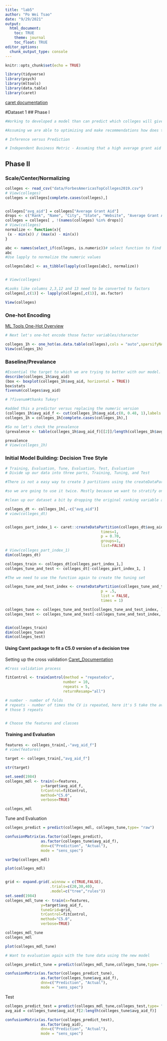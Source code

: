 ```yaml
---
title: "lab5"
author: "Po Wei Tsao"
date: "9/29/2021"
output:
  html_document:
    toc: TRUE
    theme: journal
    toc_float: TRUE
editor_options: 
  chunk_output_type: console
---
```


```r
knitr::opts_chunk$set(echo = TRUE)
```

```r
library(tidyverse)
library(psych)
library(mltools)
library(data.table)
library(caret)
```
[caret documentation](http://topepo.github.io/caret/index.html)

#Dataset 1
## Phase I

```r
#Working to developed a model than can predict which colleges will give the highest average grant aid. 

#Assuming we are able to optimizing and make recommendations how does this translate into a business context? 

# Inference versus Prediction 

# Independent Business Metric - Assuming that a high average grant aid will translate into higher grants given to an individual student, can we predict schools are best for those who are dependent on grant aid?

```

## Phase II 

### Scale/Center/Normalizing

```r
colleges <- read_csv("data/ForbesAmericasTopColleges2019.csv")
# View(colleges)
colleges = colleges[complete.cases(colleges),]


colleges["avg_aid"] = colleges["Average Grant Aid"]
drops <- c("Rank", "Name", "City", "State", "Website", "Average Grant Aid")
colleges = colleges[ , !(names(colleges) %in% drops)]
# View(colleges)
normalize <- function(x){
 (x - min(x)) / (max(x) - min(x))
}

abc <- names(select_if(colleges, is.numeric))# select function to find the numeric variables 
abc
#Use lapply to normalize the numeric values 

colleges[abc] <- as_tibble(lapply(colleges[abc], normalize))


# View(colleges)

#Looks like columns 2,3,12 and 13 need to be converted to factors
colleges[,c(1)] <- lapply(colleges[,c(1)], as.factor)

View(colleges)


```


### One-hot Encoding 
[ML Tools One-Hot Overview](https://www.rdocumentation.org/packages/mltools/versions/0.3.5/topics/one_hot)

```r
# Next let's one-hot encode those factor variables/character 

colleges_1h <- one_hot(as.data.table(colleges),cols = "auto",sparsifyNAs = TRUE,naCols = TRUE,dropCols = TRUE,dropUnusedLevels = TRUE) 
View(colleges_1h)
```


### Baseline/Prevalance 

```r
#Essential the target to which we are trying to better with our model. 
describe(colleges_1h$avg_aid)
(box <- boxplot(colleges_1h$avg_aid, horizontal = TRUE)) 
box$stats
fivenum(colleges$avg_aid)

# ?fivenum#thanks Tukey!

#added this a predictor versus replacing the numeric version
(colleges_1h$avg_aid_f <- cut(colleges_1h$avg_aid,c(0, 0.48, 1),labels = c(0,1)))
colleges_1h = colleges_1h[complete.cases(colleges_1h),]

#So no let's check the prevalence 
(prevalence <- table(colleges_1h$avg_aid_f)[[2]]/length(colleges_1h$avg_aid_f))

prevalence
# View(colleges_1h)
```


### Initial Model Building: Decision Tree Style  

```r
# Training, Evaluation, Tune, Evaluation, Test, Evaluation
# Divide up our data into three parts, Training, Tuning, and Test

#There is not a easy way to create 3 partitions using the createDataPartitions

#so we are going to use it twice. Mostly because we want to stratify on the variable we are working to predict. What does that mean?  

#clean up our dataset a bit by dropping the original ranking variable and the cereal name which we can't really use. 

colleges_dt <- colleges_1h[,-c("avg_aid")]
# view(colleges_dt)


colleges_part_index_1 <- caret::createDataPartition(colleges_dt$avg_aid_f,
                                           times=1,
                                           p = 0.70,
                                           groups=1,
                                           list=FALSE)
# View(colleges_part_index_1)
dim(colleges_dt)

colleges_train <- colleges_dt[colleges_part_index_1,]
colleges_tune_and_test <- colleges_dt[-colleges_part_index_1, ]

#The we need to use the function again to create the tuning set 

colleges_tune_and_test_index <- createDataPartition(colleges_tune_and_test$avg_aid_f,
                                           p = .5,
                                           list = FALSE,
                                           times = 1)

colleges_tune <- colleges_tune_and_test[colleges_tune_and_test_index, ]
colleges_test <- colleges_tune_and_test[-colleges_tune_and_test_index, ]


dim(colleges_train)
dim(colleges_tune)
dim(colleges_test)


```


#### Using Caret package to fit a C5.0 version of a decision tree
Setting up the cross validation
[Caret_Documentation](http://topepo.github.io/caret/train-models-by-tag.html#Tree_Based_Model)
```r
#Cross validation process 

fitControl <- trainControl(method = "repeatedcv",
                          number = 10,
                          repeats = 5, 
                          returnResamp="all") 

# number - number of folds
# repeats - number of times the CV is repeated, here it's 5 take the average of
# those 5 repeats


# Choose the features and classes

```

#### Training and Evaluation 


```r
features <- colleges_train[,-"avg_aid_f"]
# view(features)

target <- colleges_train[,"avg_aid_f"]

str(target)

set.seed(1984)
colleges_mdl <- train(x=features,
                y=target$avg_aid_f,
                trControl=fitControl,
                method="C5.0",
                verbose=TRUE)

colleges_mdl

```

Tune and Evaluation 
```r
colleges_predict = predict(colleges_mdl, colleges_tune,type= "raw")

confusionMatrix(as.factor(colleges_predict), 
                as.factor(colleges_tune$avg_aid_f), 
                dnn=c("Prediction", "Actual"), 
                mode = "sens_spec")

varImp(colleges_mdl)

plot(colleges_mdl)


grid <- expand.grid(.winnow = c(TRUE,FALSE), 
                    .trials=c(20,30,40), 
                    .model=c("tree","rules"))
set.seed(1984)
colleges_mdl_tune <- train(x=features,
                y=target$avg_aid_f,
                tuneGrid=grid,
                trControl=fitControl,
                method="C5.0",
                verbose=TRUE)

colleges_mdl_tune
colleges_mdl

plot(colleges_mdl_tune)

# Want to evaluation again with the tune data using the new model 

colleges_predict_tune = predict(colleges_mdl_tune,colleges_tune,type= "raw")

confusionMatrix(as.factor(colleges_predict_tune), 
                as.factor(colleges_tune$avg_aid_f), 
                dnn=c("Prediction", "Actual"), 
                mode = "sens_spec")


```

Test 

```r
colleges_predict_test = predict(colleges_mdl_tune,colleges_test,type= "raw")
avg_aid = colleges_tune$avg_aid_f[2:length(colleges_tune$avg_aid_f)]

confusionMatrix(as.factor(colleges_predict_test), 
                as.factor(avg_aid), 
                dnn=c("Prediction", "Actual"), 
                mode = "sens_spec")

```



